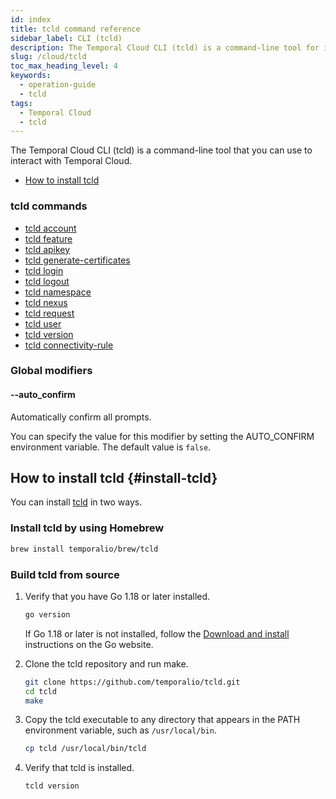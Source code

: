 ```yaml
---
id: index
title: tcld command reference
sidebar_label: CLI (tcld)
description: The Temporal Cloud CLI (tcld) is a command-line tool for interacting with Temporal Cloud, offering commands for account management, login, namespace, and more. Install via Homebrew or build from source.
slug: /cloud/tcld
toc_max_heading_level: 4
keywords:
  - operation-guide
  - tcld
tags:
  - Temporal Cloud
  - tcld
---
```


The Temporal Cloud CLI (tcld) is a command-line tool that you can use to interact with Temporal Cloud.

- [How to install tcld](#install-tcld)

### tcld commands

- [tcld account](/cloud/tcld/account)
- [tcld feature](/production-deployment/cloud/tcld/feature)
- [tcld apikey](/cloud/tcld/apikey)
- [tcld generate-certificates](/cloud/tcld/generate-certificates)
- [tcld login](/cloud/tcld/login)
- [tcld logout](/cloud/tcld/logout/)
- [tcld namespace](/cloud/tcld/namespace)
- [tcld nexus](/cloud/tcld/nexus)
- [tcld request](/cloud/tcld/request)
- [tcld user](/cloud/tcld/user)
- [tcld version](/cloud/tcld/version/)
- [tcld connectivity-rule](/cloud/tcld/connectivity-rule)

### Global modifiers

#### --auto_confirm

Automatically confirm all prompts.

You can specify the value for this modifier by setting the AUTO_CONFIRM environment variable.
The default value is `false`.

## How to install tcld {#install-tcld}

You can install [tcld](/cloud/tcld) in two ways.

### Install tcld by using Homebrew

```bash
brew install temporalio/brew/tcld
```

### Build tcld from source

1. Verify that you have Go 1.18 or later installed.

   ```bash
   go version
   ```

   If Go 1.18 or later is not installed, follow the [Download and install](https://go.dev/doc/install) instructions on the Go website.

1. Clone the tcld repository and run make.

   ```bash
   git clone https://github.com/temporalio/tcld.git
   cd tcld
   make
   ```

1. Copy the tcld executable to any directory that appears in the PATH environment variable, such as `/usr/local/bin`.

   ```bash
   cp tcld /usr/local/bin/tcld
   ```

1. Verify that tcld is installed.

   ```bash
   tcld version
   ```
